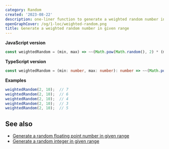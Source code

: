 ```yaml
---
category: Random
created: '2023-08-22'
description: one-liner function to generate a weighted random number in given range
openGraphCover: /og/1-loc/weighted-random.png
title: Generate a weighted random number in given range
---
```


**JavaScript version**

```js weightedRandom.js
const weightedRandom = (min, max) => ~~(Math.pow(Math.random(), 2) * (max - min)) + min;
```

**TypeScript version**

```ts weightedRandom.ts
const weightedRandom = (min: number, max: number): number => ~~(Math.pow(Math.random(), 2) * (max - min)) + min;
```

**Examples**

```js examples.js
weightedRandom(2, 10);  // 7
weightedRandom(2, 10);  // 6
weightedRandom(2, 10);  // 4
weightedRandom(2, 10);  // 3
weightedRandom(2, 10);  // 5
```

## See also

-   [Generate a random floating point number in given range](https://phuoc.ng/collection/1-loc/generate-a-random-floating-point-number-in-given-range)
-   [Generate a random integer in given range](https://phuoc.ng/collection/1-loc/generate-a-random-integer-in-given-range)
